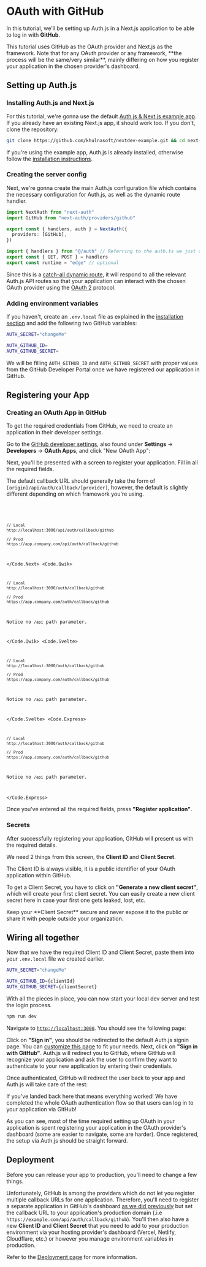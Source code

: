 
# OAuth with GitHub

In this tutorial, we'll be setting up Auth.js in a Next.js application to be able to log in with **GitHub**.

<Callout type="info">
  This tutorial uses GitHub as the OAuth provider and Next.js as the framework.
  Note that for any OAuth provider or any framework, **the process will be the
  same/very similar**, mainly differing on how you register your application in
  the chosen provider's dashboard.
</Callout>

## Setting up Auth.js

### Installing Auth.js and Next.js

For this tutorial, we're gonna use the default [Auth.js & Next.js example app](https://github.com/khulnasoft/nextdev-example). If you already have an existing Next.js app, it should work too. If you don't, clone the repository:

```bash
git clone https://github.com/khulnasoft/nextdev-example.git && cd next-auth-example
```

If you're using the example app, Auth.js is already installed, otherwise follow the [installation instructions](/getting-started/installation).

### Creating the server config

Next, we're gonna create the main Auth.js configuration file which contains the necessary configuration for Auth.js, as well as the dynamic route handler.

```ts filename="./auth.ts"
import NextAuth from "next-auth"
import GitHub from "next-auth/providers/github"

export const { handlers, auth } = NextAuth({
  providers: [GitHub],
})
```

```ts filename="./app/api/auth/[...nextauth]/route.ts"
import { handlers } from "@/auth" // Referring to the auth.ts we just created
export const { GET, POST } = handlers
export const runtime = "edge" // optional
```

Since this is a [catch-all dynamic route](https://nextjs.org/docs/pages/building-your-application/routing/dynamic-routes#catch-all-segments), it will respond to all the relevant Auth.js API routes so that your application can interact with the chosen OAuth provider using the [OAuth 2](https://oauth.net/2) protocol.

### Adding environment variables

If you haven't, create an `.env.local` file as explained in the [installation section](/getting-started/installation) and add the following two GitHub variables:

```bash filename=".env.local" {3-4}
AUTH_SECRET="changeMe"

AUTH_GITHUB_ID=
AUTH_GITHUB_SECRET=
```

We will be filling `AUTH_GITHUB_ID` and `AUTH_GITHUB_SECRET` with proper values from the GitHub Developer Portal once we have registered our application in GitHub.

## Registering your App

### Creating an OAuth App in GitHub

To get the required credentials from GitHub, we need to create an application in their developer settings.

Go to the [GitHub developer settings](https://github.com/settings/developers), also found under **Settings** → **Developers** → **OAuth Apps**, and click "New OAuth App":


<Screenshot src={CreatingOAuthApp} alt="Creating an OAuth App on GitHub" />

Next, you'll be presented with a screen to register your application. Fill in all the required fields.


<Screenshot src={CallbackUrl} />

The default callback URL should generally take the form of `[origin]/api/auth/callback/[provider]`, however, the default is slightly different depending on which framework you're using.

<Code>
<Code.Next>

```bash
// Local
http://localhost:3000/api/auth/callback/github

// Prod
https://app.company.com/api/auth/callback/github
```

</Code.Next>
<Code.Qwik>

```bash
// Local
http://localhost:3000/auth/callback/github

// Prod
https://app.company.com/auth/callback/github
```

Notice no `/api` path parameter.

</Code.Qwik>
<Code.Svelte>

```bash
// Local
http://localhost:3000/auth/callback/github

// Prod
https://app.company.com/auth/callback/github
```

Notice no `/api` path parameter.

</Code.Svelte>
<Code.Express>

```bash
// Local
http://localhost:3000/auth/callback/github

// Prod
https://app.company.com/auth/callback/github
```

Notice no `/api` path parameter.

</Code.Express>
</Code>

Once you've entered all the required fields, press **"Register application"**.

### Secrets

After successfully registering your application, GitHub will present us with the required details.


<Screenshot src={ClientIdSecret} alt="Generating clientId and clientSecret" />

We need 2 things from this screen, the **Client ID** and **Client Secret**.

The Client ID is always visible, it is a public identifier of your OAuth application within GitHub.

To get a Client Secret, you have to click on **"Generate a new client secret"**, which will create your first client secret. You can easily create a new client secret here in case your first one gets leaked, lost, etc.

<Callout>
  Keep your **Client Secret** secure and never expose it to the public or share
  it with people outside your organization.
</Callout>

## Wiring all together

Now that we have the required Client ID and Client Secret, paste them into your `.env.local` file we created earlier.

```bash filename=".env.local" {3-4}
AUTH_SECRET="changeMe"

AUTH_GITHUB_ID={clientId}
AUTH_GITHUB_SECRET={clientSecret}
```

With all the pieces in place, you can now start your local dev server and test the login process.

```bash npm2yarn
npm run dev
```

Navigate to [`http://localhost:3000`](http://localhost:3000). You should see the following page:


<Screenshot src={AppStart} alt="App Start" />

Click on **"Sign in"**, you should be redirected to the default Auth.js signin page. You can [customize this page](/guides/pages/signin) to fit your needs. Next, click on **"Sign in with GitHub"**. Auth.js will redirect you to GitHub, where GitHub will recognize your application and ask the user to confirm they want to authenticate to your new application by entering their credentials.


<Screenshot src={GitHubCredentials} alt="GitHub Credentials" />

Once authenticated, GitHub will redirect the user back to your app and Auth.js will take care of the rest:


<Screenshot src={GitHubAuthSuccess} alt="GitHub Authentication Success" />

If you've landed back here that means everything worked! We have completed the whole OAuth authentication flow so that users can log in to your application via GitHub!

<Callout type="info">
  As you can see, most of the time required setting up OAuth in your application
  is spent registering your application in the OAuth provider's dashboard (some
  are easier to navigate, some are harder). Once registered, the setup via
  Auth.js should be straight forward.
</Callout>

## Deployment

Before you can release your app to production, you'll need to change a few things.

Unfortunately, GitHub is among the providers which do not let you register multiple callback URLs for one application. Therefore, you'll need to register a separate application in GitHub's dashboard [as we did previously](/guides/configuring-github#registering-our-app) but set the callback URL to your application's production domain (.i.e `https://example.com/api/auth/callback/github`). You'll then also have a new **Client ID** and **Client Secret** that you need to add to your production environment via your hosting provider's dashboard (Vercel, Netlify, Cloudflare, etc.) or however you manage environment variables in production.

Refer to the [Deployment page](/getting-started/deployment) for more information.
